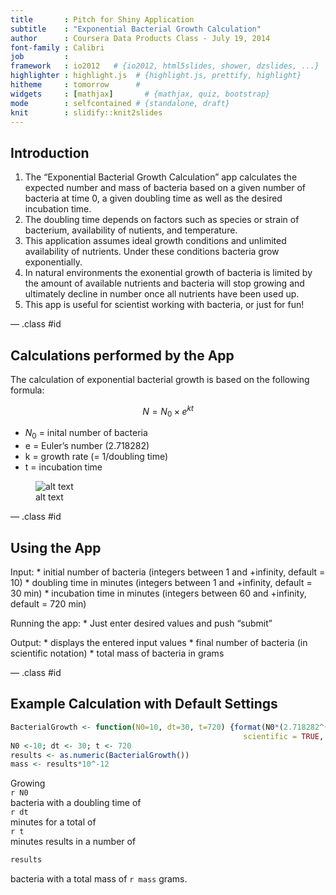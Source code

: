 ```yaml
---
title       : Pitch for Shiny Application 
subtitle    : "Exponential Bacterial Growth Calculation"
author      : Coursera Data Products Class - July 19, 2014
font-family : Calibri
job         : 
framework   : io2012   # {io2012, html5slides, shower, dzslides, ...}
highlighter : highlight.js  # {highlight.js, prettify, highlight}
hitheme     : tomorrow      # 
widgets     : [mathjax]       # {mathjax, quiz, bootstrap}
mode        : selfcontained # {standalone, draft}
knit        : slidify::knit2slides
---
```


## Introduction
1. The "Exponential Bacterial Growth Calculation" app calculates the expected number and mass of bacteria based on a given number of bacteria at time 0, a given doubling time as well as the desired incubation time. 
2. The doubling time depends on factors such as species or strain of bacterium, availability of nutients, and temperature. 
3. This application assumes ideal growth conditions and unlimited availability of nutrients. Under these conditions bacteria grow exponentially. 
4. In natural environments the exonential growth of bacteria is limited by the amount of available nutrients and bacteria will stop growing and ultimately decline in number once all nutrients have been used up. 
5. This app is useful for scientist working with bacteria, or just for fun!

--- .class #id 

## Calculations performed by the App

The calculation of exponential bacterial growth is based on the following formula:

$$N = N_0 \times e^{kt}$$

* $N_0$ = inital number of bacteria 
* e = Euler's number (2.718282)
* k = growth rate (= 1/doubling time) 
* t = incubation time

![alt text](bac.jpg)

--- .class #id 

## Using the App
Input:
* initial number of bacteria (integers between 1 and +infinity, default = 10)
* doubling time in minutes (integers between 1 and +infinity, default = 30 min)
* incubation time in minutes (integers between 60 and +infinity, default = 720 min)  

Running the app:
* Just enter desired values and push "submit"  

Output:
* displays the entered input values
* final number of bacteria (in scientific notation)
* total mass of bacteria in grams

--- .class #id 

## Example Calculation with Default Settings

```r
BacterialGrowth <- function(N0=10, dt=30, t=720) {format(N0*(2.718282^((1/dt)*t)),
                                                    scientific = TRUE, digits = 3)}
N0 <-10; dt <- 30; t <- 720
results <- as.numeric(BacterialGrowth())
mass <- results*10^-12
```
Growing  
`r N0`   
bacteria with a doubling time of  
`r dt`  
minutes for a total of  
`r t`  
minutes results in a number of
```r
results
```
bacteria with a total mass of `r mass` grams. 
